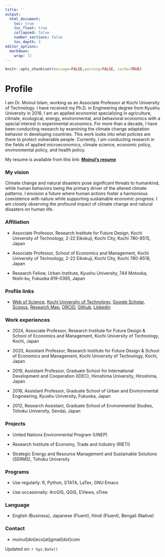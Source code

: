 ```yaml
---
title: ''
output:
  html_document:
    toc: true
    toc_float: true
    collapsed: false
    number_sections: false
    toc_depth: 3
editor_options: 
  markdown: 
    wrap: 72
---
```


```r
knitr::opts_chunk$set(message=FALSE,warning=FALSE, cache=TRUE)
```

# Profile

I am Dr. Moinul Islam, working as an Associate Professor at Kochi University of Technology. I have received my Ph.D. in Engineering degree from Kyushu University in 2016. I am an applied economist specializing in agriculture, climate, ecological, energy, environmental, and behavioral economics with a special interest in experimental economics. For more than a decade, I have been conducting research by examining the climate change adaptation behavior in developing countries. This work looks into what policies are there to protect vulnerable people. Currently, I am conducting research in the fields of applied microeconomics, climate science, economic policy, environmental policy, and health policy.

My resume is available from this link: [**Moinul's resume**](https://moineco.github.io/moinul_resume/moinul_resume.pdf)

### My vision

Climate change and natural disasters pose significant threats to humankind, while human behaviors being the primary driver of the altered
climate patterns. I envision a future where human actions foster a harmonious coexistence with nature while supporting sustainable economic
progress. I am closely observing the profound impact of climate change and natural disasters on human life. 

### Affiliation

-   Associate Professor, Research Institute for Future Design, Kochi University of
    Technology, 2-22 Eikokuji, Kochi City, Kochi 780-8515, Japan

-   Associate Professor, School of Economics and Management, Kochi University of Technology,
    2-22 Eikokuji, Kochi City, Kochi 780-8518, Japan

-   Research Fellow, Urban Institute, Kyushu University, 744 Motooka, Nishi-ku, Fukuoka
    819-0395, Japan

### Profile links

-   [Web of
    Science](https://www.webofscience.com/wos/author/record/M-9369-2019), [Kochi University of
    Technology](https://www.kochi-tech.ac.jp/profile/ja/islam-moinul.html), [Google
    Scholar](https://scholar.google.co.jp/citations?user=UTZTmJ0AAAAJ&hl=en), [Scopus](https://www.scopus.com/authid/detail.uri?authorId=55348122400), [Research Map](https://researchmap.jp/moinul/?lang=english), [ORCID](https://orcid.org/0000-0002-0309-3156), [Github](https://github.com/moineco), [Linkedin](https://www.linkedin.com/in/moinul-islam-b7a140263/)

### Work experiences

-   2024, Associate Professor, Research Institute for Future Design &
    School of Economics and Management, Kochi University of Technology,
    Kochi, Japan

-   2020, Assistant Professor, Research Institute for Future Design &
    School of Economics and Management, Kochi University of Technology,
    Kochi, Japan

-   2019, Assistant Professor, Graduate School for International
    Development and Cooperation (IDEC), Hiroshima University, Hiroshima,
    Japan

-   2016, Assistant Professor, Graduate School of Urban and
    Environmental Engineering, Kyushu University, Fukuoka, Japan

-   2012, Research Assistant, Graduate School of Environmental Studies,
    Tohoku University, Sendai, Japan

### Projects

-   United Nations Environmental Program (UNEP)

-   Research Institute of Economy, Trade and Industry (RIETI)

-   Strategic Energy and Resource Management and Sustainable Solutions
    (SERMS), Tohoku University

### Programs

-   Use regularly: R, Python, STATA, LaTex, GNU Emacs

-   Use occasionally: ArcGIS, QGIS, EViews, oTree

### Language

-   English (Business), Japanese (Fluent), Hindi (Fluent), Bengali
    (Native)

### Contact

-   moinul[dot]eco[at]gmail[dot]com

Updated on: `r Sys.Date()`
